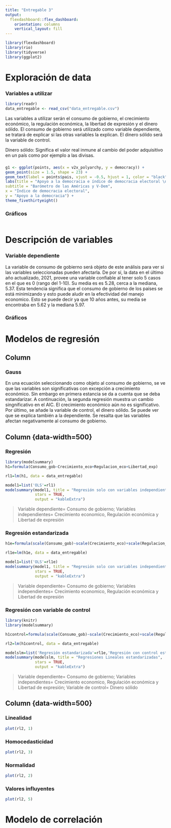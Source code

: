 ---   
title: "Entregable 3"
output: 
  flexdashboard::flex_dashboard:
    orientation: columns
    vertical_layout: fill
---


```{r setup, include=FALSE}
library(flexdashboard)
library(rio)
library(tidyverse)
library(ggplot2)
```

Exploración de data {}
===================================== 
    
### Variables a utilizar
    
```{r}
library(readr)
data_entregable <- read_csv("data_entregable.csv")
```

Las variables a utilizar serán el consumo de gobierno, el crecimiento económico, la regulación económica, la libertad de expresión y el dinero sólido.
El consumo de gobierno será utilizado como variable dependiente, se tratará de explicar si las otras variables la explican. El dinero sólido será la variable de control. 

Dinero sólido: Significa el valor real inmune al cambio del poder adquisitivo en un país como por ejemplo a las divisas. 


###

```{r}
g1 <- ggplot(points, aes(x = v2x_polyarchy, y = democracy)) +
geom_point(size = 1.5, shape = 23) +
geom_text(label = points$pais, vjust = -0.5, hjust = 1, color = "black", size = 3) +
labs(title = "Apoyo a la democracia e índice de democracia electoral \nen América Latina y El Caribe",
subtitle = "Barómetro de las Américas y V-Dem",
x = "Índice de democracia electoral",
y = "Apoyo a la democracia") +
theme_fivethirtyeight()
```


### Gráficos

```{r}

```
   
Descripción de variables {}
=====================================      

### Variable dependiente

La variable de consumo de gobierno será objeto de este análisis para ver si las variables seleccionadas pueden afectarla. 
De por sí, la data en el último año actualizado, 2021, provee una variable confiable al tener solo 5 casos en el que es 0 (rango del 1-10). Su media es es 5.28, cerca a la mediana, 5.37. Esta tendencia significa que el consumo de gobierno de los países se está minimizando y esto puede aludir en la efectividad del manejo economico. Esto se puede decir ya que 10 años antes, su media se encontraba en 5.62 y la mediana 5.97.

### Gráficos


   
Modelos de regresión {}
=====================================     

Column {data-width=500}
-----------------------------------------------------------------------

### Gauss

En una ecuación seleccionando como objeto al consumo de gobierno, se ve que las variables son significativas con excepción a crecimiento económico. Sin embargo en primera estancia se da a cuenta  que se deba estandarizar. 
A continuación, la segunda regresión muestra un cambio singnificativo en el AIC. El crecimiento económico aún no es significativo. 
Por último, se añade la variable de control, el dinero sólido. Se puede ver que se explica también a la dependiente. Se resalta que las variables afectan negativamente al consumo de gobierno. 


Column {data-width=500} {.tabset}
-----------------------------------------------------------------------

### Regresión
    

```{r}
library(modelsummary)
h1=formula(Consumo_gob~Crecimiento_eco+Regulacion_eco+Libertad_exp)

rl1=lm(h1, data = data_entregable)

model1=list('OLS'=rl1)
modelsummary(model1, title = "Regresión solo con variables independientes",
             stars = TRUE,
             output = "kableExtra")
```
    
> Variable dependiente= Consumo de gobierno; Variables independientes= Crecimiento economico, Regulación económica y Libertad de expresión

### Regresión estandarizada

```{r}

h1e=formula(scale(Consumo_gob)~scale(Crecimiento_eco)+scale(Regulacion_eco)+scale(Libertad_exp))

rl1e=lm(h1e, data = data_entregable)

model1=list('OLS'=rl1e)
modelsummary(model1, title = "Regresión solo con variables independientes estandarizadas",
             stars = TRUE,
             output = "kableExtra")
```

> Variable dependiente= Consumo de gobierno; Variables independientes= Crecimiento economico, Regulación económica y Libertad de expresión

### Regresión con variable de control

```{r}
library(knitr)
library(modelsummary)

h1control=formula(scale(Consumo_gob)~scale(Crecimiento_eco)+scale(Regulacion_eco)+scale(Libertad_exp)+scale(Dinero_sol))

rl2=lm(h1control, data = data_entregable)

modelslm=list('Regresión estandarizada'=rl1e,'Regresión con control estandarizada'=rl2)
modelsummary(modelslm, title = "Regresiones Lineales estandarizadas",
             stars = TRUE,
             output = "kableExtra")
```

> Variable dependiente= Consumo de gobierno; Variables independientes= Crecimiento economico, Regulación económica y Libertad de expresión; Variable de control= Dinero sólido

Column {data-width=500} {.tabset}
-----------------------------------------------------------------------
### Linealidad

```{r}
plot(rl2, 1)
```

### Homocedasticidad

```{r}
plot(rl2, 3)
```

### Normalidad 

```{r}
plot(rl2, 2)
```


### Valores influyentes

```{r}
plot(rl2, 5)
```





Modelo de correlación {}
=====================================     

### 




